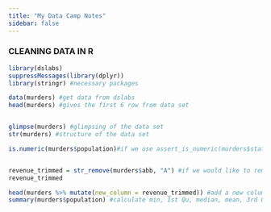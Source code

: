 ```yaml
---
title: "My Data Camp Notes"
sidebar: false 
---
```


### CLEANING DATA IN R

```r
library(dslabs)
suppressMessages(library(dplyr))
library(stringr) #necessary packages

data(murders) #get data from dslabs
head(murders) #gives the first 6 row from data set


glimpse(murders) #glimpsing of the data set
str(murders) #structure of the data set

is.numeric(murders$population)#if we use assert_is_numeric(murders$state) the output would be"murders$state is not class 'numeric'; it has class chr. (You should install required packages for use assert_is_ functions.)


revenue_trimmed = str_remove(murders$abb, "A") #if we would like to remove a chr from a string we can use str_remove func.
revenue_trimmed

head(murders %>% mutate(new_column = revenue_trimmed)) #add a new column to a data frame
summary(murders$population) #calculate min, 1st Qu, median, mean, 3rd Qu and max values for the variable.

```
